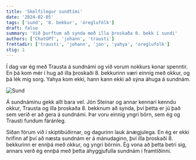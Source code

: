 ```yaml
---
title: 'Skelfilegur sundtími'
date: '2024-02-05'
tags: ['sund', '8. bekkur', 'óreglufólk']
draft: false
summary: 'Við þurftum að synda með illa þroskaða 8. bekk í sundi'
authors: ['ChatGPT', 'johann', 'trausti']
frettadir: ['trausti', 'johann', 'jon', 'yahya', 'oreglufolk']
stig: 1
---
```



Í dag var ég með Trausta á sundnámi og við vorum nokkurs konar spenntir. 
En þá kom mér í hug að illa þroskaði 8. bekkurinn væri einnig með okkur, og þá lék mig sorg.
Yahya kom ekki, hann kann ekki að sýna áhuga á sundnám.


![Sund](/static/images/faerslur/annad/sund.jpg)


Á sundnáminu gekk allt bara vel. 
Jón Steinar og annar kennari kenndu okkur, Trausta og illa þroskaða 8. bekknum að synda, 
því þetta er jú það sem verið er að gera á sundnámi. Þar voru einnig yngri börn, sem ég og Trausti fundum fáránleg.

Síðan fórum við í skiptibúðirnar, og dagurinn lauk ánægjulega. 
En ég er ekki hrifinn af því að næsta sundnám er á mánudaginn, því illa þroskaði 8. bekkurinn er ennþá með okkur, 
og yngri börnin. Ég vona að þetta betri sig, annars verð ég ennþá með þetta áhyggjufulla sundnám í framtíðinni.